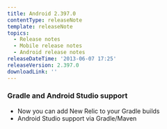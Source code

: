 ```yaml
---
title: Android 2.397.0
contentType: releaseNote
template: releaseNote
topics:
  - Release notes
  - Mobile release notes
  - Android release notes
releaseDateTime: '2013-06-07 17:25'
releaseVersion: 2.397.0
downloadLink: ''
---
```


### Gradle and Android Studio support

* Now you can add New Relic to your Gradle builds
* Android Studio support via Gradle/Maven
